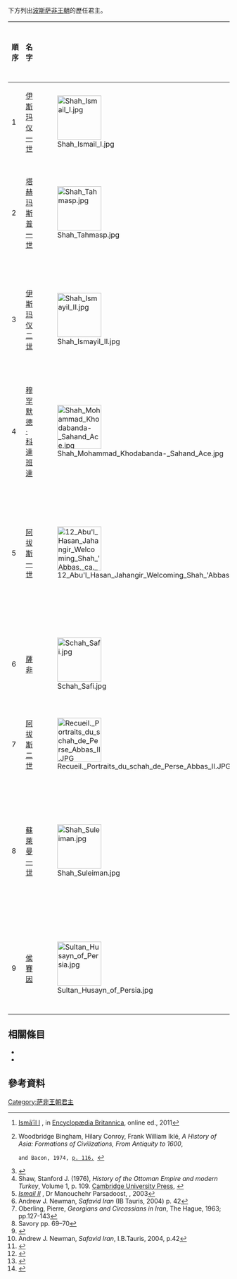 下方列出[[波斯|波斯]][[萨非王朝|萨非王朝]]的歷任君主。
{| class="wikitable" style="text-align:center"
|- style="background:#cccccc"
! 順序
! 名字
! 肖像
! 在世期間
! 統治期間
! 繼承關係
! 註釋
! 參考資料
|-
|1
|[[伊斯玛仪一世|伊斯玛仪一世]]
|[[File:Shah_Ismail_I.jpg|100px]]
|1487年－1524年
|1501年－1524年
|{{le|謝赫·海達爾|Sheikh Heydar}}之子
|
|<ref>[http://www.britannica.com/EBchecked/topic/296081/Ismail-I Ismāʿīl I] {{WebCite|url=https://www.webcitation.org/6CbdayVUh?url=http://www.britannica.com/EBchecked/topic/296081/Ismail-I |date=20121202084453 |dateformat=iso }}, in [[Encyclopædia_Britannica|Encyclopædia Britannica]], online ed., 2011</ref><ref name="Bingham116">Woodbridge Bingham, Hilary Conroy, Frank William Iklé, ''A History of Asia: Formations of Civilizations, From Antiquity to 1600'',
 and Bacon, 1974, [https://books.google.com/books?id=ogkQAQAAMAAJ&q=%22Shah+of+Iran%22+1502&dq=%22Shah+of+Iran%22+1502&hl=en&ei=9Hg5TsrhCY7zmAXJ1P25Bw&sa=X&oi=book_result&ct=result&resnum=3&ved=0CDYQ6AEwAg p. 116.] {{Wayback|url=https://books.google.com/books?id=ogkQAQAAMAAJ&q=%22Shah+of+Iran%22+1502&dq=%22Shah+of+Iran%22+1502&hl=en&ei=9Hg5TsrhCY7zmAXJ1P25Bw&sa=X&oi=book_result&ct=result&resnum=3&ved=0CDYQ6AEwAg |date=20200803115750 }}</ref>
|-
|2
|[[塔赫玛斯普一世|塔赫玛斯普一世]]
|[[File:Shah_Tahmasp.jpg|100px]]
|1514年－1576年
|1525年－1576年
|伊斯瑪儀一世之子
|
|<ref>{{cite web|url=http://www.iranicaonline.org/articles/tahmasp-i|title=ṬAHMĀSP I|accessdate=12 May 2015|archive-date=2021-02-25|archive-url=https://web.archive.org/web/20210225033313/https://iranicaonline.org/articles/tahmasp-i|dead-url=no}}</ref><ref>Shaw, Stanford J. (1976), ''History of the Ottoman Empire and modern Turkey'', Volume 1, p. 109. [[Cambridge_University_Press|Cambridge University Press]], {{ISBN|0-521-29163-1}}</ref>
|-
|3
|[[伊斯玛仪二世|伊斯玛仪二世]]
|[[File:Shah_Ismayil_II.jpg|100px]]
|1537年－1577年
|1576年－1577年
|塔赫瑪斯普一世之子
|
|<ref>[http://www.nosabooks.com/WebUI/Search.aspx?qk=isbn&q=9643251063&rp=1&adv=0&fv=0&pv=0 ''Ismail II ''] {{Wayback|url=http://www.nosabooks.com/WebUI/Search.aspx?qk=isbn&q=9643251063&rp=1&adv=0&fv=0&pv=0 |date=20170810052122 }}, Dr Manouchehr Parsadoost, {{ISBN|9643251063}}, 2003</ref><ref>Andrew J. Newman, ''Safavid Iran'' (IB Tauris, 2004) p. 42</ref><ref>Oberling, Pierre, ''Georgians and Circassians in Iran'', The Hague, 1963; pp.127-143</ref><ref>Savory pp. 69–70</ref>
|-
|4
|[[穆罕默德·科達班達|穆罕默德·科達班達]]
|[[File:Shah_Mohammad_Khodabanda-_Sahand_Ace.jpg|100px]]
|1532年－1596年
|1577年－1587年
|塔赫瑪斯普一世之子
|遭廢黜王位
|<ref name="Iranica">{{Citation | last = Matthee | first = Rudi | title = Safavid Dynasty | date = 28 July 2008 | url = http://www.iranicaonline.org/articles/safavids | accessdate = 9 August 2012 | archive-date = 2013-10-28 | archive-url = https://www.webcitation.org/6KhVegE7y?url=http://www.iranicaonline.org/articles/safavids | dead-url = no }}</ref><ref>Andrew J. Newman, ''Safavid Iran'', I.B.Tauris, 2004, p.42</ref>
|-
|5
|[[阿拔斯一世_(波斯)|阿拔斯一世]]
|[[File:12_Abu'l_Hasan_Jahangir_Welcoming_Shah_'Abbas,_ca._1618,_Freer_Gallery_of_Art,_Washington_DC_(cropped).jpg|100px]]
|1571年－1629年
|1587年－1629年
|穆罕默德·科達班達之子
|
|<ref>{{harvnb|Thorne|1984|p=1}}</ref><ref>{{harvnb|Savory|1980|p=71}}</ref><ref>{{harvnb|Newman|2006|p=42}}</ref>
|-
|6
|[[薩非_(波斯)|薩非]]
|[[File:Schah_Safi.jpg|100px]]
|1611年－1642年
|1629年－1642年
|阿拔斯一世之孫
|加冕前本名薩姆·米爾札（Sam Mirza）
|
|-
|7
|[[阿拔斯二世_(波斯)|阿拔斯二世]]
|[[File:Recueil._Portraits_du_schah_de_Perse_Abbas_II.JPG|100px]]
|1632年－1666年
|1642年－1666年
|薩非之子
|
|<ref name="bab">{{harvnb|Babaie|Babayan|McCabe|Farhad|2004|p=44}}</ref>
|-
|8
|[[蘇萊曼一世_(波斯)|蘇萊曼一世]]
|[[File:Shah_Suleiman.jpg|100px]]
|1645年－1694年
|1666年－1694年
|阿拔斯二世之子
|本名薩非·米爾札（Safi Mirza），首次加冕時以薩非之名登基，即位後第二年改採蘇萊曼之名再次加冕
|
|-
|9
|[[侯賽因_(波斯)|侯賽因]]
|[[File:Sultan_Husayn_of_Persia.jpg|100px]]
|1668年－1726年
|1694年－1722年
|蘇萊曼一世之子
|遭[[馬哈茂德·霍塔克|馬哈茂德·霍塔克]]廢位並殺害
|
|}

==相關條目==
*{{le|薩非王朝世系圖|Safavid dynasty family tree}}
*{{le|薩非王朝沙阿母親列表|List of the mothers of the Safavid Shahs}}

==參考資料==
{{reflist|2}}

[[Category:萨非王朝君主|Category:萨非王朝君主]]